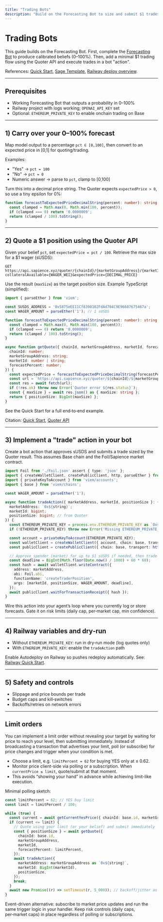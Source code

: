 ```yaml
---
title: "Trading Bots"
description: "Build on the Forecasting Bot to size and submit $1 trades via the Quoter API."
---
```



<BuilderGuideAlert />

# Trading Bots

This guide builds on the Forecasting Bot. First, complete the [Forecasting Bot](/guides/forecasting-bots) to produce calibrated beliefs (0–100%). Then, add a minimal $1 trading flow using the Quoter API and execute trades in a bot "action".

References: [Quick Start](https://docs.sapience.xyz/quick-start), [Sage Template](https://github.com/sapiencexyz/sage-template), [Railway deploy overview](https://www.librechat.ai/docs/remote/railway).

---

## Prerequisites

- Working Forecasting Bot that outputs a probability in 0–100%
- Railway project with logs working; `OPENAI_API_KEY` set
- Optional: `ETHEREUM_PRIVATE_KEY` to enable onchain trading on Base

---

## 1) Carry over your 0–100% forecast

Map model output to a percentage `pct ∈ [0,100]`, then convert to an expected price in [0,1] for quoting/trading.

Examples:

- "Yes" → `pct = 100`
- "No" → `pct = 0`
- Numeric answer → parse to `pct`, clamp to [0,100]

Turn this into a decimal price string. The Quoter expects `expectedPrice > 0`, so use a tiny epsilon for 0%:

```ts
function forecastToExpectedPriceDecimalString(percent: number): string {
  const clamped = Math.max(0, Math.min(100, percent));
  if (clamped === 0) return '0.0000009';
  return (clamped / 100).toString();
}
```

---

## 2) Quote a $1 position using the Quoter API

Given your belief `pct`, set `expectedPrice = pct / 100`. Retrieve the max size for a $1 wager (sUSDS):

```text
GET https://api.sapience.xyz/quoter/{chainId}/{marketGroupAddress}/{marketId}?collateralAvailable={WAGER_WEI}&expectedPrice={DECIMAL_PRICE}
```

Use the result (`maxSize`) as the target position size. Example TypeScript (simplified):

```ts
import { parseEther } from 'viem';

const SUSDS_ADDRESS = '0x5875eEE11Cf8398102FdAd704C9E96607675467a';
const WAGER_AMOUNT = parseEther('1'); // 1 sUSDS

function forecastToExpectedPriceDecimalString(percent: number): string {
  const clamped = Math.max(0, Math.min(100, percent));
  if (clamped === 0) return '0.0000009';
  return (clamped / 100).toString();
}

async function getQuote({ chainId, marketGroupAddress, marketId, forecastPercent }: {
  chainId: number;
  marketGroupAddress: string;
  marketId: number | string;
  forecastPercent: number;
}) {
  const expectedPrice = forecastToExpectedPriceDecimalString(forecastPercent);
  const url = `https://api.sapience.xyz/quoter/${chainId}/${marketGroupAddress}/${marketId}?collateralAvailable=${WAGER_AMOUNT.toString()}&expectedPrice=${expectedPrice}`;
  const res = await fetch(url);
  if (!res.ok) throw new Error(`Quoter error ${res.status}`);
  const { maxSize } = await res.json() as { maxSize: string };
  return { positionSize: BigInt(maxSize) };
}
```

See the Quick Start for a full end‑to‑end example.

Citation: [Quick Start](https://docs.sapience.xyz/quick-start), [Quoter API](/api/quoter)

---

## 3) Implement a "trade" action in your bot

Create a bot action that approves sUSDS and submits a trade sized by the Quoter result. This assumes Base chain and the Foil/Sapience market contract.

```ts
import Foil from './Foil.json' assert { type: 'json' };
import { createWalletClient, createPublicClient, http, parseEther } from 'viem';
import { privateKeyToAccount } from 'viem/accounts';
import { base } from 'viem/chains';

const WAGER_AMOUNT = parseEther('1');

async function tradeAction({ marketAddress, marketId, positionSize }: {
  marketAddress: `0x${string}`;
  marketId: bigint;
  positionSize: bigint; // from Quoter
}) {
  const ETHEREUM_PRIVATE_KEY = process.env.ETHEREUM_PRIVATE_KEY as `0x${string}` | undefined;
  if (!ETHEREUM_PRIVATE_KEY) throw new Error('Missing ETHEREUM_PRIVATE_KEY');

  const account = privateKeyToAccount(ETHEREUM_PRIVATE_KEY);
  const walletClient = createWalletClient({ account, chain: base, transport: http() });
  const publicClient = createPublicClient({ chain: base, transport: http() });

  // Approve spender (market) for up to $1 sUSDS if needed, then trade
  const deadline = BigInt(Math.floor(Date.now() / 1000) + 60 * 60);
  const hash = await walletClient.writeContract({
    address: marketAddress,
    abi: Foil.abi,
    functionName: 'createTraderPosition',
    args: [marketId, positionSize, WAGER_AMOUNT, deadline],
  });
  await publicClient.waitForTransactionReceipt({ hash });
}
```

Wire this action into your agent’s loop where you currently log or store forecasts. Gate it on risk limits (daily cap, per‑market cap, min confidence).

---

## 4) Railway variables and dry‑run

- Without `ETHEREUM_PRIVATE_KEY`: run in dry‑run mode (log quotes only)
- With `ETHEREUM_PRIVATE_KEY`: enable the `tradeAction` path

Enable Autodeploy on Railway so pushes redeploy automatically. See: [Railway Quick Start](https://docs.railway.com/quick-start).

---

## 5) Safety and controls

- Slippage and price bounds per trade
- Budget caps and kill‑switches
- Backoffs/retries on network errors

---

## Limit orders

You can implement a limit order without revealing your target by waiting for price to reach your level, then submitting immediately. Instead of broadcasting a transaction that advertises your limit, poll (or subscribe) for price changes and trigger when your condition is met.

- Choose a limit, e.g. `limitPercent = 62` for buying YES only at ≤ 0.62.
- Monitor price client-side via polling or a subscription. When `currentPrice ≤ limit`, quote/submit at that moment.
- This avoids “showing your hand” in advance while achieving limit-like execution.

Minimal polling sketch:

```ts
const limitPercent = 62; // YES buy limit
const limit = limitPercent / 100;

while (true) {
  const current = await getCurrentYesPrice({ chainId: base.id, marketGroupAddress, marketId }); // returns 0..1
  if (current <= limit) {
    // Quote using your limit (or your belief) and submit immediately
    const { positionSize } = await getQuote({
      chainId: base.id,
      marketGroupAddress,
      marketId,
      forecastPercent: limitPercent,
    });
    await tradeAction({
      marketAddress: marketGroupAddress as `0x${string}`,
      marketId: BigInt(marketId),
      positionSize,
    });
    break;
  }
  await new Promise((r) => setTimeout(r, 5_000)); // backoff/jitter as needed
}
```

Event-driven alternative: subscribe to market price updates and run the same trigger logic in your handler. Keep risk controls (daily caps, per‑market caps) in place regardless of polling or subscriptions.
